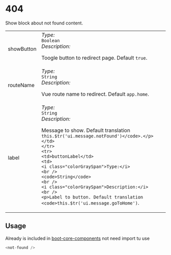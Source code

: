 
# 404
Show block about not found content.
<Tabs>
  <TabItem value="Props" label="Props" default>
    <table>
      <tr>
        <td>showButton</td>
        <td>
          <i class="colorGraySpan">Type:</i>
          <br />
          <code>Boolean</code> 
          <br />
          <i class="colorGraySpan">Description:</i>
          <br />
          <p>Toogle button to redirect page. Default <code>true</code>.</p>
        </td>
      </tr>
      <tr>
        <td>routeName</td>
        <td>
          <i class="colorGraySpan">Type:</i>
          <br />
          <code>String</code>
          <br />
          <i class="colorGraySpan">Description:</i>
          <br />
          <p>Vue route name to redirect. Default <code>app.home</code>.</p>
        </td>
      </tr>
      <tr>
        <td>label</td>
        <td>
          <i class="colorGraySpan">Type:</i>
          <br />
          <code>String</code>
          <br />
          <i class="colorGraySpan">Description:</i>
          <br />
          <p>Message to show. Default translation <code>this.$tr('ui.message.notFound')</code>.</p>
        </td>
      </tr>
      <tr>
        <td>buttonLabel</td>
        <td>
          <i class="colorGraySpan">Type:</i>
          <br />
          <code>String</code>
          <br />
          <i class="colorGraySpan">Description:</i>
          <br />
          <p>Label to button. Default translation <code>this.$tr('ui.message.goToHome')</code>.</p>
        </td>
      </tr>
    </table>
  </TabItem>
</Tabs>

## Usage
Already is included in [boot-core-components](/docs/VueJs/modules/QSite/QsiteBoot#core-components) not need import tu use
```js
<not-found />
```